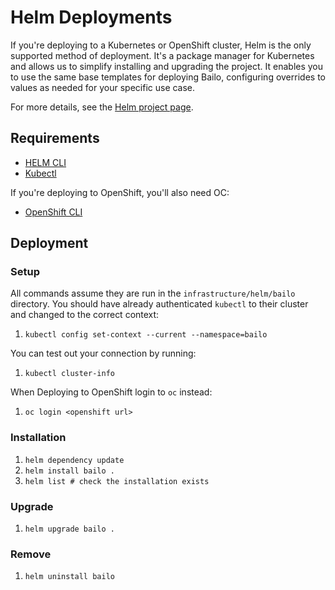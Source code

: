 
# Helm Deployments

If you're deploying to a Kubernetes or OpenShift cluster, Helm is the only supported method of deployment. It's a
package manager for Kubernetes and allows us to simplify installing and upgrading the project. It enables you to use the
same base templates for deploying Bailo, configuring overrides to values as needed for your specific use case.

For more details, see the [Helm project page](https://helm.sh/).

## Requirements

- [HELM CLI](https://github.com/helm/helm/releases)
- [Kubectl](https://kubernetes.io/docs/tasks/tools/)

If you're deploying to OpenShift, you'll also need OC:

- [OpenShift CLI](https://mirror.openshift.com/pub/openshift-v4/clients/oc/latest/linux/oc.tar.gz)

## Deployment

### Setup

All commands assume they are run in the `infrastructure/helm/bailo` directory. You should have already authenticated
`kubectl` to their cluster and changed to the correct context:

1. `kubectl config set-context --current --namespace=bailo`

You can test out your connection by running:

1. `kubectl cluster-info`

When Deploying to OpenShift login to `oc` instead:

1. `oc login <openshift url>`

### Installation

1. `helm dependency update`
2. `helm install bailo .`
3. `helm list # check the installation exists`

### Upgrade

1. `helm upgrade bailo .`

### Remove

1. `helm uninstall bailo`

